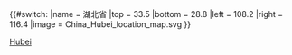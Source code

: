{{#switch:{{{1}}}
|name   = 湖北省
|top = 33.5
|bottom = 28.8
|left = 108.2
|right = 116.4
|image  = China_Hubei_location_map.svg
}}<noinclude>{{Location map/Info}}
[[Category:中國地理位置圖模板|Hubei]]
</noinclude>